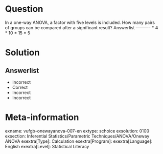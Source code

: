 Question
========
  
In a one-way ANOVA, a factor with five levels is included. How many pairs of groups can be compared after a significant result? 
Answerlist
----------
* 4
* 10
* 15
* 5

Solution
========

Answerlist
----------
* Incorrect
* Correct
* Incorrect
* Incorrect

Meta-information
================
exname: vufgb-onewayanova-007-en
extype: schoice
exsolution: 0100
exsection: Inferential Statistics/Parametric Techniques/ANOVA/Oneway ANOVA
exextra[Type]: Calculation
exextra[Program]: 
exextra[Language]: English
exextra[Level]: Statistical Literacy
